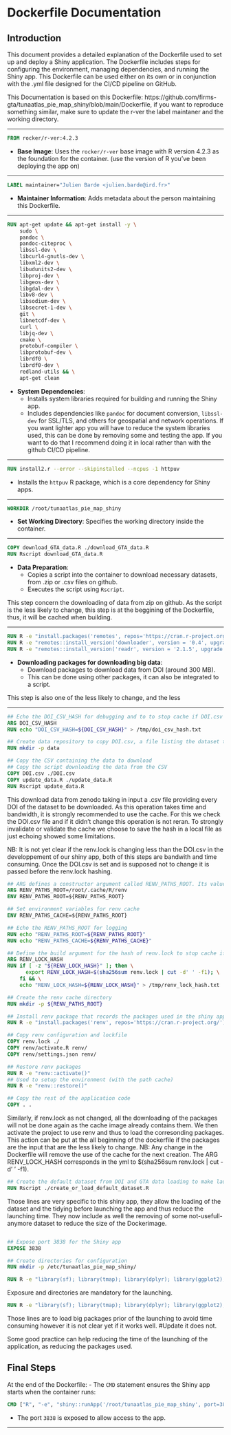 # Dockerfile Documentation

## Introduction

This document provides a detailed explanation of the Dockerfile used to set up and deploy a Shiny application. The Dockerfile includes steps for configuring the environment, managing dependencies, and running the Shiny app. This Dockerfile can be used either on its own or in conjunction with the .yml file designed for the CI/CD pipeline on GitHub.

This Documentation is based on this Dockerfile: https://github.com/firms-gta/tunaatlas_pie_map_shiny/blob/main/Dockerfile, if you want to reproduce something similar, make sure to update the r-ver the label maintaner and the working directory.

---

```dockerfile
FROM rocker/r-ver:4.2.3
```

- **Base Image**: Uses the `rocker/r-ver` base image with R version 4.2.3 as the foundation for the container. (use the version of R you've been deploying the app on)

---

```dockerfile
LABEL maintainer="Julien Barde <julien.barde@ird.fr>"
```

- **Maintainer Information**: Adds metadata about the person maintaining this Dockerfile.

---

```dockerfile
RUN apt-get update && apt-get install -y \
    sudo \
    pandoc \
    pandoc-citeproc \
    libssl-dev \
    libcurl4-gnutls-dev \
    libxml2-dev \
    libudunits2-dev \
    libproj-dev \
    libgeos-dev \
    libgdal-dev \
    libv8-dev \
    libsodium-dev \
    libsecret-1-dev \
    git \
    libnetcdf-dev \
    curl \
    libjq-dev \
    cmake \
    protobuf-compiler \
    libprotobuf-dev \
    librdf0 \
    librdf0-dev \
    redland-utils && \
    apt-get clean
```

- **System Dependencies**:
  - Installs system libraries required for building and running the Shiny app.
  - Includes dependencies like `pandoc` for document conversion, `libssl-dev` for SSL/TLS, and others for geospatial and network operations.
If you want lighter app you will have to reduce the system libraries used, this can be done by removing some and testing the app. If you want to do that I recommend doing it in local rather than with the github CI/CD pipeline.

---

```dockerfile
RUN install2.r --error --skipinstalled --ncpus -1 httpuv
```

- Installs the `httpuv` R package, which is a core dependency for Shiny apps.

---

```dockerfile
WORKDIR /root/tunaatlas_pie_map_shiny
```

- **Set Working Directory**: Specifies the working directory inside the container.

---

```dockerfile
COPY download_GTA_data.R ./download_GTA_data.R
RUN Rscript download_GTA_data.R
```

- **Data Preparation**:
  - Copies a script into the container to download necessary datasets, from .zip or .csv files on github.
  - Executes the script using `Rscript`.

This step concern the downloading of data from zip on github. As the script is the less likely to change, this step is at the beggining of the Dockerfile, thus, it will be cached when building.

---

```dockerfile
RUN R -e "install.packages('remotes', repos='https://cran.r-project.org/')" 
RUN R -e "remotes::install_version('downloader', version = '0.4', upgrade = 'never', repos = 'https://cran.r-project.org/')"
RUN R -e "remotes::install_version('readr', version = '2.1.5', upgrade = 'never',  repos = 'https://cran.r-project.org/')"

```

- **Downloading packages for downloading big data**:
  - Download packages to download data from DOI (around 300 MB).
  - This can be done using other packages, it can also be integrated to a script.
  
This step is also one of the less likely to change, and the less 

---

```dockerfile
## Echo the DOI_CSV_HASH for debugging and to to stop cache if DOI.csv has changed (takes in input the hash of the DOI.csv file created in yml)
ARG DOI_CSV_HASH
RUN echo "DOI_CSV_HASH=${DOI_CSV_HASH}" > /tmp/doi_csv_hash.txt

## Create data repository to copy DOI.csv, a file listing the dataset to download from zenodo
RUN mkdir -p data 

## Copy the CSV containing the data to download
## Copy the script downloading the data from the CSV
COPY DOI.csv ./DOI.csv 
COPY update_data.R ./update_data.R 
RUN Rscript update_data.R 
```

This download data from zenodo taking in input a .csv file providing every DOI of the dataset to be downloaded. As this operation takes time and bandwidth, it is strongly recommended to use the cache. For this we check the DOI.csv file and if it didn't change this operation is not reran. To strongly invalidate or validate the cache we choose to save the hash in a local file as just echoing showed some limitations.

NB: It is not yet clear if the renv.lock is changing less than the DOI.csv in the developpement of our shiny app, both of this steps are bandwith and time consuming. Once the DOI.csv is set and is supposed not to change it is passed before the renv.lock hashing.

```dockerfile
## ARG defines a constructor argument called RENV_PATHS_ROOT. Its value is passed from the YAML file. An initial value is set up in case the YAML does not provide one
ARG RENV_PATHS_ROOT=/root/.cache/R/renv
ENV RENV_PATHS_ROOT=${RENV_PATHS_ROOT}

## Set environment variables for renv cache
ENV RENV_PATHS_CACHE=${RENV_PATHS_ROOT}

## Echo the RENV_PATHS_ROOT for logging
RUN echo "RENV_PATHS_ROOT=${RENV_PATHS_ROOT}"
RUN echo "RENV_PATHS_CACHE=${RENV_PATHS_CACHE}"

## Define the build argument for the hash of renv.lock to stop cache if renv.lock has changed
ARG RENV_LOCK_HASH
RUN if [ -z "${RENV_LOCK_HASH}" ]; then \
      export RENV_LOCK_HASH=$(sha256sum renv.lock | cut -d' ' -f1); \
    fi && \
    echo "RENV_LOCK_HASH=${RENV_LOCK_HASH}" > /tmp/renv_lock_hash.txt

## Create the renv cache directory
RUN mkdir -p ${RENV_PATHS_ROOT}

## Install renv package that records the packages used in the shiny app
RUN R -e "install.packages('renv', repos='https://cran.r-project.org/')"

## Copy renv configuration and lockfile
COPY renv.lock ./
COPY renv/activate.R renv/
COPY renv/settings.json renv/

## Restore renv packages
RUN R -e "renv::activate()" 
## Used to setup the environment (with the path cache)
RUN R -e "renv::restore()" 

## Copy the rest of the application code
COPY . .
```

Similarly, if renv.lock as not changed, all the downloading of the packages will not be done again as the cache image already contains them. We then activate the project to use renv and thus to load the corresonding packages. This action can be put at the all beginning of the dockerfile if the packages are the input that are the less likely to change. NB: Any change in the Dockerfile will remove the use of the cache for the next creation. 
The ARG RENV_LOCK_HASH corresponds in the yml to $(sha256sum renv.lock | cut -d' ' -f1). 

```dockerfile
## Create the default dataset from DOI and GTA data loading to make launching faster (use of qs for loading and data.table for tidying) 
RUN Rscript ./create_or_load_default_dataset.R 
```

Those lines are very specific to this shiny app, they allow the loading of the dataset and the tidying before launching the app and thus reduce the launching time. They now include as well the removing of some not-usefull-anymore dataset to reduce the size of the Dockerimage.

```dockerfile

## Expose port 3838 for the Shiny app
EXPOSE 3838

## Create directories for configuration
RUN mkdir -p /etc/tunaatlas_pie_map_shiny/

RUN R -e "library(sf); library(tmap); library(dplyr); library(ggplot2); library(leaflet); library(data.table)"
```

Exposure and directories are mandatory for the launching.

```dockerfile
RUN R -e "library(sf); library(tmap); library(dplyr); library(ggplot2); library(leaflet); library(data.table)"
```

Those lines are to load big packages prior of the launching to avoid time consuming however it is not clear yet if it works well. #Update it does not.

Some good practice can help reducing the time of the launching of the application, as reducing the packages used.

## Final Steps

At the end of the Dockerfile:
- The `CMD` statement ensures the Shiny app starts when the container runs:
```dockerfile
CMD ["R", "-e", "shiny::runApp('/root/tunaatlas_pie_map_shiny', port=3838, host='0.0.0.0')"]
```

- The port `3838` is exposed to allow access to the app.

---

